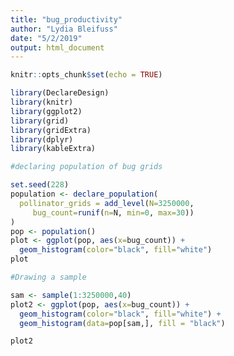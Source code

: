 ```yaml
---
title: "bug_productivity"
author: "Lydia Bleifuss"
date: "5/2/2019"
output: html_document
---
```


```r
knitr::opts_chunk$set(echo = TRUE)
```

```r
library(DeclareDesign)
library(knitr)
library(ggplot2)
library(grid)
library(gridExtra)
library(dplyr)
library(kableExtra)
```

```r

#declaring population of bug grids

set.seed(228)
population <- declare_population(
  pollinator_grids = add_level(N=3250000, 
     bug_count=runif(n=N, min=0, max=30))
)
pop <- population()
plot <- ggplot(pop, aes(x=bug_count)) + 
  geom_histogram(color="black", fill="white")
plot
```

```r

#Drawing a sample

sam <- sample(1:3250000,40)
plot2 <- ggplot(pop, aes(x=bug_count)) + 
  geom_histogram(color="black", fill="white") +
  geom_histogram(data=pop[sam,], fill = "black")

plot2
```